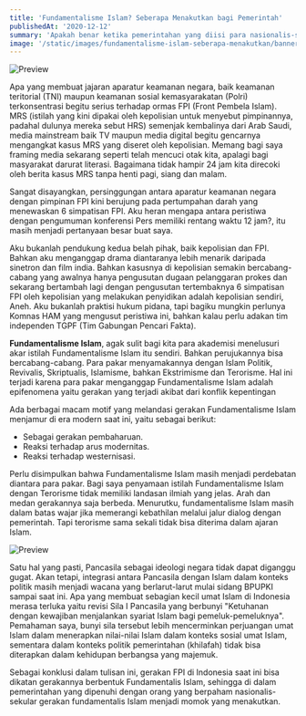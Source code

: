 ```yaml
---
title: 'Fundamentalisme Islam? Seberapa Menakutkan bagi Pemerintah'
publishedAt: '2020-12-12'
summary: 'Apakah benar ketika pemerintahan yang diisi para nasionalis-sekular terkena penyakit Islamophobia'
image: '/static/images/fundamentalisme-islam-seberapa-menakutkan/banner.jpg'
---
```


![Preview](/static/images/fundamentalisme-islam-seberapa-menakutkan/banner.png)

Apa yang membuat jajaran aparatur keamanan negara, baik keamanan teritorial (TNI) maupun keamanan sosial kemasyarakatan (Polri) terkonsentrasi begitu serius terhadap ormas FPI (Front Pembela Islam). MRS (istilah yang kini dipakai oleh kepolisian untuk menyebut pimpinannya, padahal dulunya mereka sebut HRS) semenjak kembalinya dari Arab Saudi, media mainstream baik TV maupun media digital begitu gencarnya mengangkat kasus MRS yang diseret oleh kepolisian. Memang bagi saya framing media sekarang seperti telah mencuci otak kita, apalagi bagi masyarakat darurat literasi. Bagaimana tidak hampir 24 jam kita direcoki oleh berita kasus MRS tanpa henti pagi, siang dan malam.

Sangat disayangkan, persinggungan antara aparatur keamanan negara dengan pimpinan FPI kini berujung pada pertumpahan darah yang menewaskan 6 simpatisan FPI. Aku heran mengapa antara peristiwa dengan pengumuman konferensi Pers memiliki rentang waktu 12 jam?, itu masih menjadi pertanyaan besar buat saya.

Aku bukanlah pendukung kedua belah pihak, baik kepolisian dan FPI. Bahkan aku menganggap drama diantaranya lebih menarik daripada sinetron dan film india. Bahkan kasusnya di kepolisian semakin bercabang-cabang yang awalnya hanya pengusutan dugaan pelanggaran prokes dan sekarang bertambah lagi dengan pengusutan tertembaknya 6 simpatisan FPI oleh kepolisian yang melakukan penyidikan adalah kepolisian sendiri, Aneh. Aku bukanlah praktisi hukum pidana, tapi bagiku mungkin perlunya Komnas HAM yang mengusut peristiwa ini, bahkan kalau perlu adakan tim independen TGPF (Tim Gabungan Pencari Fakta).

**Fundamentalisme Islam**, agak sulit bagi kita para akademisi menelusuri akar istilah Fundamentalisme Islam itu sendiri. Bahkan perujukannya bisa bercabang-cabang. Para pakar menyamakannya dengan Islam Politik, Revivalis, Skriptualis, Islamisme, bahkan Ekstrimisme dan Terorisme. Hal ini terjadi karena para pakar menganggap Fundamentalisme Islam adalah epifenomena yaitu gerakan yang terjadi akibat dari konflik kepentingan

Ada berbagai macam motif yang melandasi gerakan Fundamentalisme Islam menjamur di era modern saat ini, yaitu sebagai berikut:

- Sebagai gerakan pembaharuan.
- Reaksi terhadap arus modernitas.
- Reaksi terhadap westernisasi.

Perlu disimpulkan bahwa Fundamentalisme Islam masih menjadi perdebatan diantara para pakar. Bagi saya penyamaan istilah Fundamentalisme Islam dengan Terorisme tidak memiliki landasan ilmiah yang jelas. Arah dan medan gerakannya saja berbeda. Menurutku, fundamentalisme Islam masih dalam batas wajar jika memerangi kebathilan melalui jalur dialog dengan pemerintah. Tapi terorisme sama sekali tidak bisa diterima dalam ajaran Islam.

![Preview](/static/images/fundamentalisme-islam-seberapa-menakutkan/masyumi.png)

Satu hal yang pasti, Pancasila sebagai ideologi negara tidak dapat diganggu gugat. Akan tetapi, integrasi antara Pancasila dengan Islam dalam konteks politik masih menjadi wacana yang berlarut-larut mulai sidang BPUPKI sampai saat ini. Apa yang membuat sebagian kecil umat Islam di Indonesia merasa terluka yaitu revisi Sila I Pancasila yang berbunyi "Ketuhanan dengan kewajiban menjalankan syariat Islam bagi pemeluk-pemeluknya". Pemahaman saya, bunyi sila tersebut lebih mencerminkan perjuangan umat Islam dalam menerapkan nilai-nilai Islam dalam konteks sosial umat Islam, sementara dalam konteks politik pemerintahan (khilafah) tidak bisa diterapkan dalam kehidupan berbangsa yang majemuk.

Sebagai konklusi dalam tulisan ini, gerakan FPI di Indonesia saat ini bisa dikatan gerakannya berbentuk Fundamentalis Islam, sehingga di dalam pemerintahan yang dipenuhi dengan orang yang berpaham nasionalis-sekular gerakan fundamentalis Islam menjadi momok yang menakutkan.
